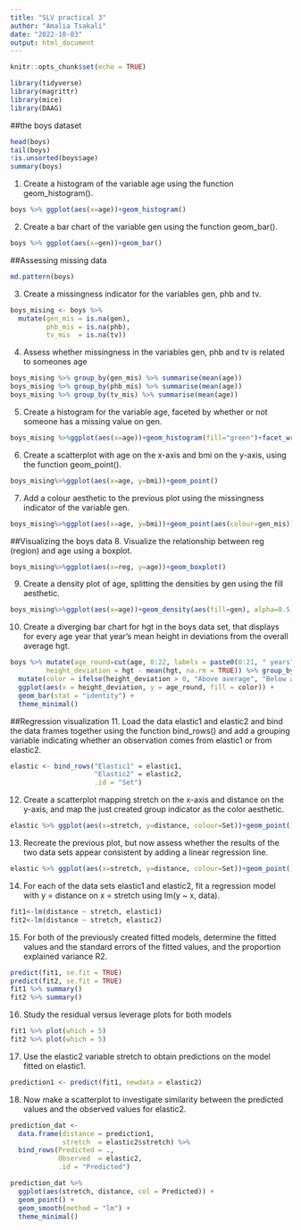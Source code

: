 ```yaml
---
title: "SLV practical 3"
author: "Amalia Tsakali"
date: "2022-10-03"
output: html_document
---
```


```r
knitr::opts_chunk$set(echo = TRUE)
```

```r
library(tidyverse)
library(magrittr)
library(mice)
library(DAAG)
```
##the boys dataset
```r
head(boys)
tail(boys)
!is.unsorted(boys$age)
summary(boys)
```

1. Create a histogram of the variable age using the function geom_histogram().
```r
boys %>% ggplot(aes(x=age))+geom_histogram()
```
2. Create a bar chart of the variable gen using the function geom_bar().
```r
boys %>% ggplot(aes(x=gen))+geom_bar()
```
##Assessing missing data
```r
md.pattern(boys)
```
3. Create a missingness indicator for the variables gen, phb and tv.
```r
boys_mising <- boys %>%
  mutate(gen_mis = is.na(gen),
         phb_mis = is.na(phb),
         tv_mis  = is.na(tv))
```
4. Assess whether missingness in the variables gen, phb and tv is related to someones age
```r
boys_mising %>% group_by(gen_mis) %>% summarise(mean(age))
boys_mising %>% group_by(phb_mis) %>% summarise(mean(age))
boys_mising %>% group_by(tv_mis) %>% summarise(mean(age))
```
5. Create a histogram for the variable age, faceted by whether or not someone has a missing value on gen.
```r
boys_mising %>%ggplot(aes(x=age))+geom_histogram(fill="green")+facet_wrap(~gen_mis)
```
6. Create a scatterplot with age on the x-axis and bmi on the y-axis, using the function geom_point().
```r
boys_mising%>%ggplot(aes(x=age, y=bmi))+geom_point()
```
7. Add a colour aesthetic to the previous plot using the missingness indicator of the variable gen.
```r
boys_mising%>%ggplot(aes(x=age, y=bmi))+geom_point(aes(colour=gen_mis))
```
##Visualizing the boys data
8. Visualize the relationship between reg (region) and age using a boxplot.
```r
boys_mising%>%ggplot(aes(x=reg, y=age))+geom_boxplot()
```
9. Create a density plot of age, splitting the densities by gen using the fill aesthetic.
```r
boys_mising%>%ggplot(aes(x=age))+geom_density(aes(fill=gen), alpha=0.5)+scale_fill_brewer() 
```
10. Create a diverging bar chart for hgt in the boys data set, that displays for every age year that year’s mean height in deviations from the overall average hgt.
```r
boys %>% mutate(age_round=cut(age, 0:22, labels = paste0(0:21, " years")),
         height_deviation = hgt - mean(hgt, na.rm = TRUE)) %>% group_by(age_round) %>% summarize(height_deviation = mean(height_deviation, na.rm = TRUE)) %>%
  mutate(color = ifelse(height_deviation > 0, "Above average", "Below average")) %>%
  ggplot(aes(x = height_deviation, y = age_round, fill = color)) +
  geom_bar(stat = "identity") +
  theme_minimal() 


```
##Regression visualization
11. Load the data elastic1 and elastic2 and bind the data frames together using the function bind_rows() and add a grouping variable indicating whether an observation comes from elastic1 or from elastic2.
```r
elastic <- bind_rows("Elastic1" = elastic1,
                     "Elastic2" = elastic2,
                     .id = "Set")

```
12. Create a scatterplot mapping stretch on the x-axis and distance on the y-axis, and map the just created group indicator as the color aesthetic.
```r
elastic %>% ggplot(aes(x=stretch, y=distance, colour=Set))+geom_point()+theme_minimal() 
```

13. Recreate the previous plot, but now assess whether the results of the two data sets appear consistent by adding a linear regression line.

```r
elastic %>% ggplot(aes(x=stretch, y=distance, colour=Set))+geom_point()+geom_smooth(method = "lm")+theme_minimal()
```

14. For each of the data sets elastic1 and elastic2, fit a regression model with y = distance on x = stretch using lm(y ~ x, data).
```r
fit1<-lm(distance ~ stretch, elastic1)
fit2<-lm(distance ~ stretch, elastic2)
```

15. For both of the previously created fitted models, determine the fitted values and the standard errors of the fitted values, and the proportion explained variance R2.
```r
predict(fit1, se.fit = TRUE)
predict(fit2, se.fit = TRUE)
fit1 %>% summary()
fit2 %>% summary()
```
16. Study the residual versus leverage plots for both models
```r
fit1 %>% plot(which = 5)
fit2 %>% plot(which = 5)
```
17. Use the elastic2 variable stretch to obtain predictions on the model fitted on elastic1.
```r
prediction1 <- predict(fit1, newdata = elastic2)
```

18. Now make a scatterplot to investigate similarity between the predicted values and the observed values for elastic2.
```r
prediction_dat <- 
  data.frame(distance = prediction1, 
             stretch  = elastic2$stretch) %>%
  bind_rows(Predicted = .,
            Observed  = elastic2, 
            .id = "Predicted")

prediction_dat %>%
  ggplot(aes(stretch, distance, col = Predicted)) +
  geom_point() + 
  geom_smooth(method = "lm") +
  theme_minimal() 
```


